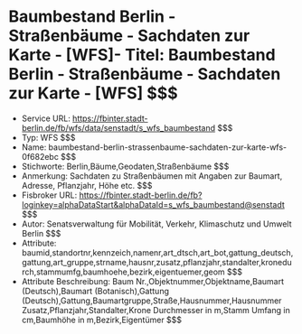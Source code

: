 # Baumbestand Berlin - Straßenbäume - Sachdaten zur Karte - [WFS]- Titel: Baumbestand Berlin - Straßenbäume - Sachdaten zur Karte - [WFS] $$$
- Service URL: https://fbinter.stadt-berlin.de/fb/wfs/data/senstadt/s_wfs_baumbestand $$$
- Typ: WFS $$$
- Name: baumbestand-berlin-strassenbaume-sachdaten-zur-karte-wfs-0f682ebc $$$
- Stichworte: Berlin,Bäume,Geodaten,Straßenbäume $$$
- Anmerkung: Sachdaten zu Straßenbäumen mit Angaben zur Baumart, Adresse, Pflanzjahr, Höhe etc. $$$
- Fisbroker URL: https://fbinter.stadt-berlin.de/fb?loginkey=alphaDataStart&alphaDataId=s_wfs_baumbestand@senstadt $$$
- Autor: Senatsverwaltung für Mobilität, Verkehr, Klimaschutz und Umwelt Berlin $$$
- Attribute: baumid,standortnr,kennzeich,namenr,art_dtsch,art_bot,gattung_deutsch,gattung,art_gruppe,strname,hausnr,zusatz,pflanzjahr,standalter,kronedurch,stammumfg,baumhoehe,bezirk,eigentuemer,geom $$$
- Attribute Beschreibung: Baum Nr.,Objektnummer,Objektname,Baumart (Deutsch),Baumart (Botanisch),Gattung (Deutsch),Gattung,Baumartgruppe,Straße,Hausnummer,Hausnummer Zusatz,Pflanzjahr,Standalter,Krone Durchmesser in m,Stamm Umfang in cm,Baumhöhe in m,Bezirk,Eigentümer $$$
